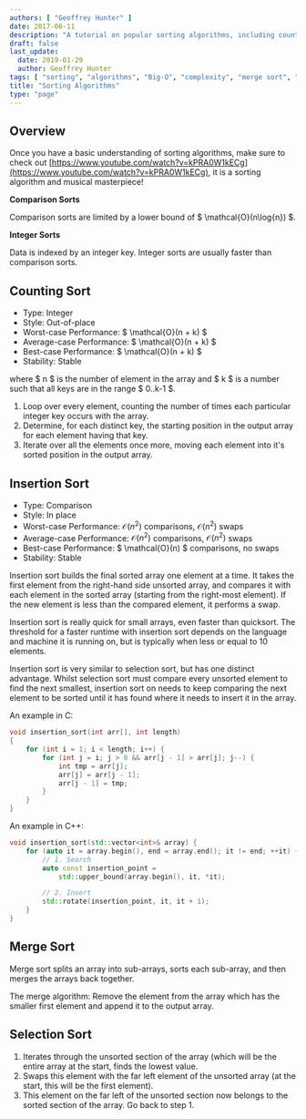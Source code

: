 ```yaml
---
authors: [ "Geoffrey Hunter" ]
date: 2017-06-11
description: "A tutorial on popular sorting algorithms, including counting sort, inserting sort, merge sort, selection sort and more."
draft: false
last_update:
  date: 2019-01-29
  author: Geoffrey Hunter
tags: [ "sorting", "algorithms", "Big-O", "complexity", "merge sort", "integer sort", "comparison sort", "counting sort", "insertion sort" ]
title: "Sorting Algorithms"
type: "page"
---
```



## Overview

Once you have a basic understanding of sorting algorithms, make sure to check out [https://www.youtube.com/watch?v=kPRA0W1kECg](https://www.youtube.com/watch?v=kPRA0W1kECg), it is a sorting algorithm and musical masterpiece!

**Comparison Sorts**

Comparison sorts are limited by a lower bound of $ \mathcal{O}(n\log{n}) $.

**Integer Sorts**

Data is indexed by an integer key. Integer sorts are usually faster than comparison sorts.


## Counting Sort

* Type: Integer  
* Style: Out-of-place  
* Worst-case Performance: $ \mathcal{O}(n + k) $
* Average-case Performance: $ \mathcal{O}(n + k) $
* Best-case Performance: $ \mathcal{O}(n + k) $
* Stability: Stable

where $ n $ is the number of element in the array and $ k $ is a number such that all keys are in the range $ 0..k-1 $.

1. Loop over every element, counting the number of times each particular integer key occurs with the array.
2. Determine, for each distinct key, the starting position in the output array for each element having that key.
3. Iterate over all the elements once more, moving each element into it's sorted position in the output array.

## Insertion Sort

* Type: Comparison  
* Style: In place  
* Worst-case Performance: $\mathcal{O}(n^2)$ comparisons, $\mathcal{O}(n^2)$ swaps  
* Average-case Performance: $\mathcal{O}(n^2)$ comparisons, $\mathcal{O}(n^2)$ swaps  
* Best-case Performance: $ \mathcal{O}(n) $ comparisons, no swaps  
* Stability: Stable

Insertion sort builds the final sorted array one element at a time. It takes the first element from the right-hand side unsorted array, and compares it with each element in the sorted array (starting from the right-most element). If the new element is less than the compared element, it performs a swap.

Insertion sort is really quick for small arrays, even faster than quicksort. The threshold for a faster runtime with insertion sort depends on the language and machine it is running on, but is typically when less or equal to 10 elements.

Insertion sort is very similar to selection sort, but has one distinct advantage. Whilst selection sort must compare every unsorted element to find the next smallest, insertion sort on needs to keep comparing the next element to be sorted until it has found where it needs to insert it in the array.

An example in C:

```c    
void insertion_sort(int arr[], int length)
{
    for (int i = 1; i < length; i++) {
        for (int j = i; j > 0 && arr[j - 1] > arr[j]; j--) {
            int tmp = arr[j];
            arr[j] = arr[j - 1];
            arr[j - 1] = tmp;
        }
    }
}
```

An example in C++:

```c++    
void insertion_sort(std::vector<int>& array) {
    for (auto it = array.begin(), end = array.end(); it != end; ++it) {
        // 1. Search
        auto const insertion_point =
            std::upper_bound(array.begin(), it, *it);

        // 2. Insert
        std::rotate(insertion_point, it, it + 1);
    }
}
```

## Merge Sort

Merge sort splits an array into sub-arrays, sorts each sub-array, and then merges the arrays back together.

The merge algorithm: Remove the element from the array which has the smaller first element and append it to the output array.

## Selection Sort

1. Iterates through the unsorted section of the array (which will be the entire array at the start, finds the lowest value.
2. Swaps this element with the far left element of the unsorted array (at the start, this will be the first element).
3. This element on the far left of the unsorted section now belongs to the sorted section of the array. Go back to step 1.
